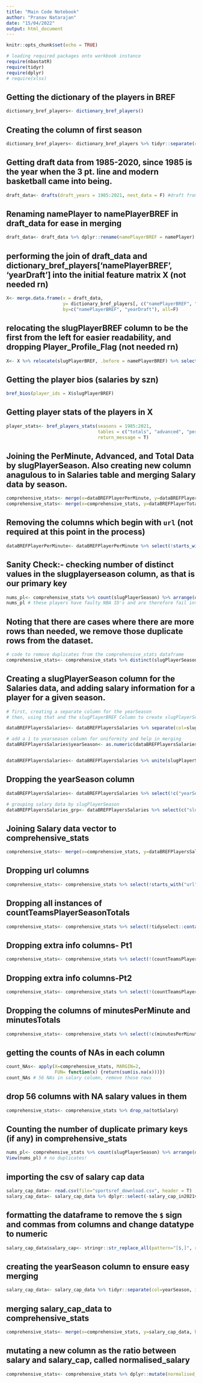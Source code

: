 ```yaml
---
title: "Main Code Notebook"
author: "Pranav Natarajan"
date: "15/04/2022"
output: html_document
---
```


```r
knitr::opts_chunk$set(echo = TRUE)
```

```r
# loading required packages onto workbook instance
require(nbastatR)
require(tidyr)
require(dplyr)
# require(xlsx)
```

## Getting the dictionary of the players in BREF
```r
dictionary_bref_players<- dictionary_bref_players()
```

## Creating the column of first season
```r
dictionary_bref_players<- dictionary_bref_players %>% tidyr::separate(col=slugSeasonRookie, into = c('yearDraft', NA), remove=F)
```


## Getting draft data from 1985-2020, since 1985 is the year when the 3 pt. line and modern basketball came into being.
```r
draft_data<- drafts(draft_years = 1985:2021, nest_data = F) #draft from 1985-85 to 2021-22 szns
```



## Renaming namePlayer to namePlayerBREF in draft_data for ease in merging
```r
draft_data<- draft_data %>% dplyr::rename(namePlayerBREF = namePlayer)
```

## performing the join of draft_data and dictionary_bref_players['namePlayerBREF', 'yearDraft'] into the initial feature matrix X (not needed rn)
```r
X<- merge.data.frame(x = draft_data, 
                     y= dictionary_bref_players[, c("namePlayerBREF", "yearDraft", "slugPlayerBREF")],
                     by=c("namePlayerBREF", "yearDraft"), all=F)
```


## relocating the slugPlayerBREF column to be the first from the left for easier readability, and dropping Player_Profile_Flag (not needed rn)
```r
X<- X %>% relocate(slugPlayerBREF, .before = namePlayerBREF) %>% select(!(PLAYER_PROFILE_FLAG))
```


## Getting the player bios (salaries by szn)
```r
bref_bios(player_ids = X$slugPlayerBREF)
```


## Getting player stats of the players in X
```r
player_stats<- bref_players_stats(seasons = 1985:2021, 
                                  tables = c("totals", "advanced", "per_minute"),
                                  return_message = T)
```


## Joining the PerMinute, Advanced, and Total Data by slugPlayerSeason. Also creating new column anagulous to in Salaries table and merging Salary data by season.
```r
comprehensive_stats<- merge(x=dataBREFPlayerPerMinute, y=dataBREFPlayerAdvanced, by="slugPlayerSeason", all=F)
comprehensive_stats<- merge(x=comprehensive_stats, y=dataBREFPlayerTotals, by="slugPlayerSeason", all=F)
```

## Removing the columns which begin with `url` (not required at this point in the process)
```r
dataBREFPlayerPerMinute<- dataBREFPlayerPerMinute %>% select(!starts_with("url"))
```

## Sanity Check:- checking number of distinct values in the slugplayerseason column, as that is our primary key
```r
nums_pl<- comprehensive_stats %>% count(slugPlayerSeason) %>% arrange(desc(n)) %>% head()
nums_pl # these players have faulty NBA ID's and are therefore fail integrity check
```

## Noting that there are cases where there are more rows than needed, we remove those duplicate rows from the dataset.
```r
# code to remove duplicates from the comprehensive_stats dataframe
comprehensive_stats<- comprehensive_stats %>% distinct(slugPlayerSeason, .keep_all = T)# nrow = 16150
```

## Creating a slugPlayerSeason column for the Salaries data, and adding salary information for a player for a given season.
```r
# first, creating a separate column for the yearSeason
# then, using that and the slugPlayerBREF Column to create slugPlayerSeason

dataBREFPlayersSalaries<- dataBREFPlayersSalaries %>% separate(col=slugSeason, into=c("yearSeason", NA), sep='-', remove = F)

# add a 1 to yearseason column for uniformity and help in merging
dataBREFPlayersSalaries$yearSeason<- as.numeric(dataBREFPlayersSalaries$yearSeason) + 1


dataBREFPlayersSalaries<- dataBREFPlayersSalaries %>% unite(slugPlayerSeason, c("slugPlayerBREF", "yearSeason"), remove = F)
```


## Dropping the yearSeason column
```r
dataBREFPlayersSalaries<- dataBREFPlayersSalaries %>% select(!c("yearSeason"))
```

```r
# grouping salary data by slugPlayerSeason
dataBREFPlayersSalaries_grp<- dataBREFPlayersSalaries %>% select(c("slugPlayerSeason", "amountSalary")) %>% group_by(slugPlayerSeason) %>% summarise(totSalary = sum(amountSalary)) # this works!
```

## Joining Salary data vector to comprehensive_stats
```r
comprehensive_stats<- merge(x=comprehensive_stats, y=dataBREFPlayersSalaries_grp, by="slugPlayerSeason", all=F) # Success! 9684
```


## Dropping url columns
```r
comprehensive_stats<- comprehensive_stats %>% select(!starts_with("url"))# 10 columns dropped. 109 variables currently
```

## Dropping all instances of countTeamsPlayerSeasonTotals
```r
comprehensive_stats<- comprehensive_stats %>% select(!tidyselect::contains("countTeamsPlayerSeasonTotals"))# 1 column dropped
```

## Dropping extra info columns- Pt1
```r
comprehensive_stats<- comprehensive_stats %>% select(!(countTeamsPlayerSeasonPerMinute:`idPlayerNBA.y`)) # 95 variables currently
```

## Dropping extra info columns-Pt2
```r
comprehensive_stats<- comprehensive_stats %>% select(!(countTeamsPlayerSeason:idPlayerNBA))# 76 variables currently
```

## Dropping the columns of minutesPerMinute and minutesTotals
```r
comprehensive_stats<- comprehensive_stats %>% select(!c(minutesPerMinute, minutesTotals))# 2 columns dropped. 74 variables
```

## getting the counts of NAs in each column
```r
count_NAs<- apply(X=comprehensive_stats, MARGIN=2,
                  FUN= function(x) {return(sum(is.na(x)))})
count_NAs # 56 NAs in salary column, remove those rows
```

## drop 56 columns with NA salary values in them
```r
comprehensive_stats<- comprehensive_stats %>% drop_na(totSalary)
```




## Counting the number of duplicate primary keys (if any) in comprehensive_stats
```r
nums_pl<- comprehensive_stats %>% count(slugPlayerSeason) %>% arrange(desc(n))
View(nums_pl) # no duplicates!
```




<!-- We see that there are duplicate salary values, causing these 300+ duplicate instances! -->

<!-- > length(nums_pl$n[which(nums_pl$n > 1)]) # cases where duplications exist -->
<!-- [1] 300 -->
<!-- > length(nums_pl$n[which(nums_pl$n == 2)]) -->
<!-- [1] 281 -->
<!-- > length(nums_pl$n[which(nums_pl$n == 3)]) -->
<!-- [1] 19 -->


## importing the csv of salary cap data
```r
salary_cap_data<- read.csv(file="sportsref_download.csv", header = T)
salary_cap_data<- salary_cap_data %>% dplyr::select(-salary_cap_in2021valuation)
```

## formatting the dataframe to remove the `$` sign and commas from columns and change datatype to numeric
```r
salary_cap_data$salary_cap<- stringr::str_replace_all(pattern="[$,]", replacement="", string =salary_cap_data$salary_cap)#%>% dplyr::mutate(salary_cap = as.numeric(salary_cap))
```

## creating the yearSeason column to ensure easy merging
```r
salary_cap_data<- salary_cap_data %>% tidyr::separate(col=yearSeason, into=c("yearSeason", NA), sep='-', remove=F)
```

## merging salary_cap_data to comprehensive_stats
```r
comprehensive_stats<- merge(x=comprehensive_stats, y=salary_cap_data, by.x= c("yearSeason.x"), by.y=c("yearSeason"))
```

## mutating a new column as the ratio between salary and salary_cap, called normalised_salary
```r
comprehensive_stats<- comprehensive_stats %>% dplyr::mutate(normalised_salary = totSalary / as.numeric(salary_cap)) # WORKS. do not change anything else.
```

